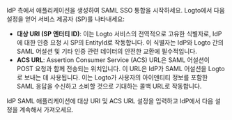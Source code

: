 IdP 측에서 애플리케이션을 생성하여 SAML SSO 통합을 시작하세요. Logto에서 다음 설정을 얻어 서비스 제공자 (SP)를 나타내세요:

- **대상 URI (SP 엔터티 ID)**: 이는 Logto 서비스의 전역적으로 고유한 식별자로, IdP에 대한 인증 요청 시 SP의 EntityId로 작동합니다. 이 식별자는 IdP와 Logto 간의 SAML 어설션 및 기타 인증 관련 데이터의 안전한 교환에 필수적입니다.
- **ACS URL**: Assertion Consumer Service (ACS) URL은 SAML 어설션이 POST 요청과 함께 전송되는 위치입니다. 이 URL은 IdP가 SAML 어설션을 Logto로 보내는 데 사용됩니다. 이는 Logto가 사용자의 아이덴티티 정보를 포함한 SAML 응답을 수신하고 소비할 것으로 기대하는 콜백 URL로 작동합니다.

IdP SAML 애플리케이션에 대상 URI 및 ACS URL 설정을 입력하고 IdP에서 다음 설정을 계속해서 가져오세요.
